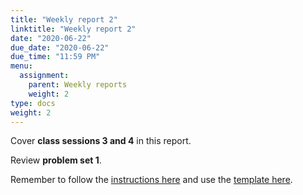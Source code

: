 ```yaml
---
title: "Weekly report 2"
linktitle: "Weekly report 2"
date: "2020-06-22"
due_date: "2020-06-22"
due_time: "11:59 PM"
menu:
  assignment:
    parent: Weekly reports
    weight: 2
type: docs
weight: 2
---
```


Cover **class sessions 3 and 4** in this report.

Review **problem set 1**.

Remember to follow the [instructions here](/assignment/#weekly-reports-1) and use the [template here](/assignment/weekly-reports/).
